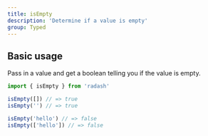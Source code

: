```yaml
---
title: isEmpty
description: 'Determine if a value is empty'
group: Typed
---
```


## Basic usage

Pass in a value and get a boolean telling you if the value is empty.

```ts
import { isEmpty } from 'radash'

isEmpty([]) // => true
isEmpty('') // => true

isEmpty('hello') // => false
isEmpty(['hello']) // => false
```
